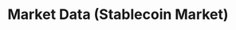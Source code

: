 ---
title: "Market Data (Stablecoin Market)"
asyncapi: "/api-reference/websocket-asyncapi.json /marketdata/stablecoin/{market}"
---